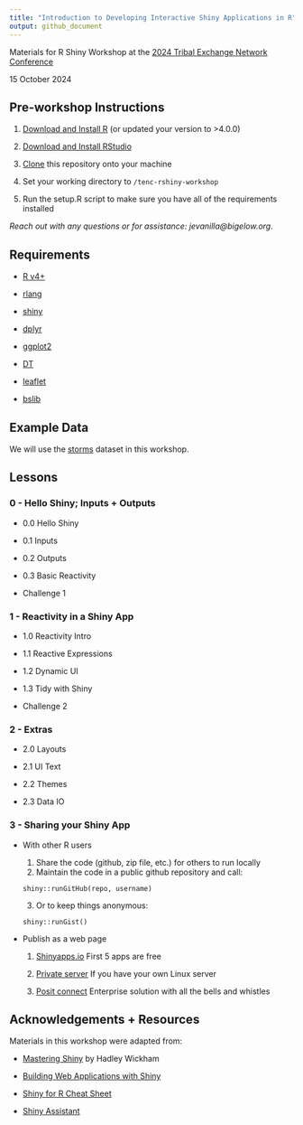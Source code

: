 ```yaml
---
title: "Introduction to Developing Interactive Shiny Applications in R"
output: github_document
---
```


Materials for R Shiny Workshop at the [2024 Tribal Exchange Network Conference](https://sites.google.com/view/tenc24/home)

15 October 2024

## Pre-workshop Instructions

1. [Download and Install R](https://cloud.r-project.org/) (or updated your version to >4.0.0)

2. [Download and Install RStudio](https://posit.co/download/rstudio-desktop/)

3. [Clone](https://docs.github.com/en/repositories/creating-and-managing-repositories/cloning-a-repository) this repository onto your machine

4. Set your working directory to `/tenc-rshiny-workshop`

5. Run the setup.R script to make sure you have all of the requirements installed

*Reach out with any questions or for assistance: jevanilla@bigelow.org*.

## Requirements

- [R v4+](https://www.r-project.org/)

- [rlang](https://CRAN.R-project.org/package=rlang)

- [shiny](https://CRAN.R-project.org/package=readr)

- [dplyr](https://CRAN.R-project.org/package=dplyr)

- [ggplot2](https://CRAN.R-project.org/package=ggplot2)

- [DT](https://CRAN.R-project.org/package=DT)

- [leaflet](https://CRAN.R-project.org/package=leaflet)

- [bslib](https://CRAN.R-project.org/package=bslib)


## Example Data

We will use the [storms](https://dplyr.tidyverse.org/reference/storms.html) dataset in this workshop.

## Lessons

### 0 - Hello Shiny; Inputs + Outputs

- 0.0 Hello Shiny

- 0.1 Inputs 

- 0.2 Outputs

- 0.3 Basic Reactivity

- Challenge 1

### 1 - Reactivity in a Shiny App

- 1.0 Reactivity Intro

- 1.1 Reactive Expressions

- 1.2 Dynamic UI

- 1.3 Tidy with Shiny

- Challenge 2

### 2 - Extras

- 2.0 Layouts

- 2.1 UI Text

- 2.2 Themes

- 2.3 Data IO

### 3 - Sharing your Shiny App

- With other R users

    1. Share the code (github, zip file, etc.) for others to run locally
    2. Maintain the code in a public github repository and call:
    ```
    shiny::runGitHub(repo, username)
    ```
    3. Or to keep things anonymous:
    ```
    shiny::runGist()
    ```

- Publish as a web page

    1. [Shinyapps.io](https://www.shinyapps.io/) First 5 apps are free
    
    2. [Private server](https://github.com/rstudio/shiny-server/blob/master/README.md) If you have your own Linux server
    
    3. [Posit connect](https://posit.co/products/enterprise/connect/) Enterprise solution with all the bells and whistles 


## Acknowledgements + Resources

Materials in this workshop were adapted from:

- [Mastering Shiny](https://mastering-shiny.org/index.html) by Hadley Wickham

- [Building Web Applications with Shiny](https://rstudio-education.github.io/shiny-course/)

- [Shiny for R Cheat Sheet](https://shiny.posit.co/r/articles/start/cheatsheet/)

- [Shiny Assistant](https://shiny.posit.co/blog/posts/shiny-assistant/)

